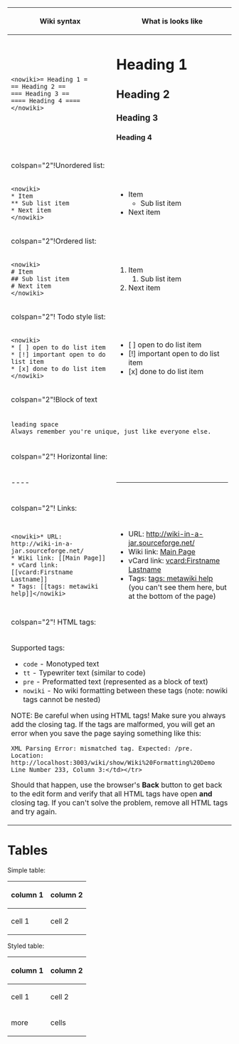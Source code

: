 {| border="1"
! Wiki syntax !! What is looks like
|-
|<pre><nowiki>= Heading 1 =
== Heading 2 ==
=== Heading 3 ==
==== Heading 4 ====</nowiki></pre>
|
= Heading 1 =
== Heading 2 ==
=== Heading 3 ===
==== Heading 4 ====
|-
!colspan="2"!Unordered list:
|-
|<pre><nowiki>
* Item
** Sub list item
* Next item
</nowiki></pre>
|
* Item
** Sub list item
* Next item
|-
!colspan="2"!Ordered list:
|-
|<pre><nowiki>
# Item
## Sub list item
# Next item
</nowiki></pre>
|
# Item
## Sub list item
# Next item
|-
! colspan="2"! Todo style list:
|-
|<pre><nowiki>
* [ ] open to do list item
* [!] important open to do list item
* [x] done to do list item
</nowiki></pre>
|
* [ ] open to do list item
* [!] important open to do list item
* [x] done to do list item
|-
! colspan="2"!Block of text
|-
| colspan="2"|
 leading space
 Always remember you're unique, just like everyone else.
|-
! colspan="2"! Horizontal line:
|-
|<nowiki>----</nowiki> ||----
|-
! colspan="2"! Links:
|-
|<pre><nowiki>* URL: http://wiki-in-a-jar.sourceforge.net/
* Wiki link: [[Main Page]]
* vCard link: [[vcard:Firstname Lastname]]
* Tags: [[tags: metawiki help]]</nowiki></pre>
|
* URL: http://wiki-in-a-jar.sourceforge.net/
* Wiki link: [[Main Page]]
* vCard link: [[vcard:Firstname Lastname]]
* Tags: [[tags: metawiki help]] (you can't see them here, but at the bottom of the page)
|-
! colspan="2"! HTML tags:
|-
|colspan="2"| Supported tags:
* <code>code</code> - Monotyped text
* <code>tt</code> - Typewriter text (similar to code)
* <code>pre</code> - Preformatted text (represented as a block of text)
* <code>nowiki</code> - No wiki formatting between these tags (note: nowiki tags cannot be nested)

NOTE: Be careful when using HTML tags! Make sure you always add the closing tag. If the tags are malformed, you will get an error when you save the page saying something like this:
<pre>
XML Parsing Error: mismatched tag. Expected: /pre.
Location: http://localhost:3003/wiki/show/Wiki%20Formatting%20Demo
Line Number 233, Column 3:</td></tr>
</pre>
Should that happen, use the browser's '''Back''' button to get back to the edit form and verify that all HTML tags have open '''and''' closing tag. If you can't  solve the problem, remove all HTML tags and try again.
|}

= Tables =
Simple table:
{|
! column 1 !! column 2
|-
| cell 1   || cell 2
|}

Styled table:
{| class="wikitable"
! column 1 !! column 2
|-
| cell 1   || cell 2
|-
| more
| cells
|}
